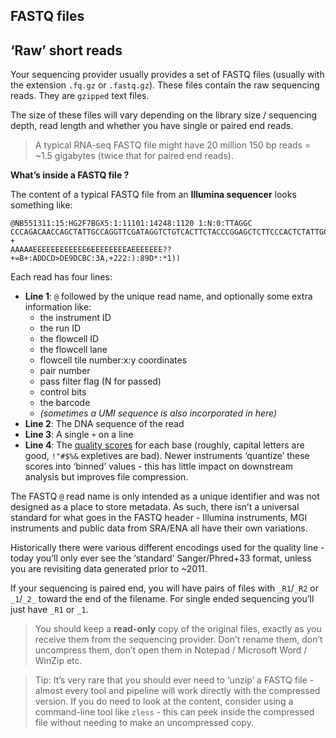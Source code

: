 ## FASTQ files

## 'Raw' short reads

Your sequencing provider usually provides a set of FASTQ files (usually with the extension `.fq.gz` or `.fastq.gz`).
These files contain the raw sequencing reads. They are `gzipped` text files.

The size of these files will vary depending on the library size / sequencing depth, read length and whether you have single or paired end reads.

> A typical RNA-seq FASTQ file might have 20 million 150 bp reads = ~1.5 gigabytes (twice that for paired end reads).

**What's inside a FASTQ file ?**

The content of a typical FASTQ file from an **Illumina sequencer** looks something like:

```
@NB551311:15:HG2F7BGX5:1:11101:14248:1120 1:N:0:TTAGGC
CCCAGACAACCAGCTATTGCCAGGTTCGATAGGTCTGTCACTTCTACCCGGAGCTCTTCCCACTCTATTGCCAC
+
AAAAAEEEEEEEEEEEE6EEEEEEEEAEEEEEEE??+=B+:ADDCD>DE9DCBC:3A,+222:):89D*:*1))
```

Each read has four lines:

  - **Line 1**: `@` followed by the unique read name, and optionally some extra information like:
    - the instrument ID
    - the run ID
    - the flowcell ID
    - the flowcell lane
    - flowcell tile number:x:y coordinates
    - pair number
    - pass filter flag (N for passed)
    - control bits
    - the barcode
    - _(sometimes a UMI sequence is also incorporated in here)_
  - **Line 2**: The DNA sequence of the read
  - **Line 3**: A single `+` on a line
  - **Line 4**: The [quality scores](https://en.wikipedia.org/wiki/FASTQ_format#Quality) for each base (roughly, capital letters are good, `!"#$%&` expletives are bad). Newer instruments 'quantize' these scores into 'binned' values - this has little impact on downstream analysis but improves file compression.

<!--
FASTQ headers from SRA or ENA are a little different:
```
@SRR2155413.247 AMELIA:168:C0BJ5ACXX:1:1101:9509:2067/1
CATCAGCTGGGCTGTGAAGCAGTTACGTTGTTACTGGAGCTGAACCCTGGTCAGAGCAACCTGATGTACTGGGCTGTGGACCGCTGCTACACGGGCTCCGG
+
??+=B+:ADDCD>DE9DCBC:3A,+222:):89D*:*1))0?***0?DD(0*/)/)=@A@2AD3=)..7=)7=6@>;(;>@A8????A#############
```
-->

The FASTQ `@` read name is only intended as a unique identifier and was not designed as a place to store metadata. As such, there isn't a universal standard for what goes in the FASTQ header - Illumina instruments, MGI instruments and public data from SRA/ENA all have their own variations.

Historically there were various different encodings used for the quality line - today you'll only ever see the 'standard' 
Sanger/Phred+33 format, unless you are revisiting data generated prior to ~2011.

If your sequencing is paired end, you will have pairs of files with `_R1`/`_R2` or `_1`/`_2_` toward the end of the filename.
For single ended sequencing you'll just have `_R1` or `_1`.

> You should keep a **read-only** copy of the original files, exactly as you receive them from the sequencing provider.
> Don't rename them, don't uncompress them, don't open them in Notepad / Microsoft Word / WinZip etc.

> Tip: It's very rare that you should ever need to 'unzip' a FASTQ file - almost every tool and pipeline will 
> work directly with the compressed version.
> If you do need to look at the content, consider using a command-line tool like `zless` - this can peek inside the
> compressed file without needing to make an uncompressed copy.
